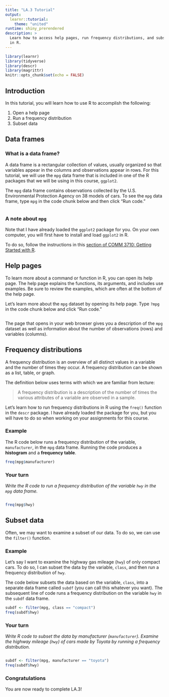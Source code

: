 ```yaml
---
title: "LA.3 Tutorial"
output:
  learnr::tutorial:
    theme: "united"
runtime: shiny_prerendered
description: >
  Learn how to access help pages, run frequency distributions, and subset data
  in R.
---
```


```r
library(learnr)
library(tidyverse)
library(descr)
library(magrittr)
knitr::opts_chunk$set(echo = FALSE)
```

## Introduction
In this tutorial, you will learn how to use R to accomplish the following:

1. Open a help page
2. Run a frequency distribution
3. Subset data


## Data frames
### What is a data frame?
A data frame is a rectangular collection of values, usually organized so that variables appear in the columns and observations appear in rows. For this tutorial, we will use the `mpg` data frame that is included in one of the R packages that we will be using in this course, `ggplot2`.

The `mpg` data frame contains observations collected by the U.S. Environmental Protection Agency on 38 models of cars. To see the `mpg` data frame, type `mpg` in the code chunk below and then click “Run code.”

```r

```

### A note about `mpg`
Note that I have already loaded the `ggplot2` package for you. On your own computer, you will first have to install and load `ggplot2` in R.

To do so, follow the instructions in this [section of COMM 3710: Getting Started with R](https://sarakyeo.github.io/COMM-3710-bookdown/docs/start.html#packages).


## Help pages
To learn more about a command or function in R, you can open its help page. The help page explains the functions, its arguments, and includes use examples. Be sure to review the examples, which are often at the bottom of the help page.

Let's learn more about the `mpg` dataset by opening its help page. Type `?mpg` in the code chunk below and click "Run code."

```r

```

The page that opens in your web browser gives you a description of the `mpg` dataset as well as information about the number of observations (rows) and variables (columns).


## Frequency distributions
A frequency distribution is an overview of all distinct values in a variable and the number of times they occur. A frequency distribution can be shown as a list, table, or graph.

The definition below uses terms with which we are familiar from lecture:

> A frequency distribution is a description of the number of times the various attributes of a variable are observed in a sample.

Let's learn how to run frequency distributions in R using the `freq()` function in the `descr` package. I have already loaded the package for you, but you will have to do so when working on your assignments for this course.

### Example
The R code below runs a frequency distribution of the variable, `manufacturer`, in the `mpg` data frame. Running the code produces a **histogram** and a **frequency table**.

```r
freq(mpg$manufacturer)
```

### Your turn
*Write the R code to run a frequency distribution of the variable `hwy` in the `mpg` data frame.*

```r

```

```r
freq(mpg$hwy)
```


## Subset data
Often, we may want to examine a subset of our data. To do so, we can use the `filter()` function. 

### Example
Let's say I want to examine the highway gas mileage (`hwy`) of only compact cars. To do so, I can subset the data by the variable, `class`, and then run a frequency distribution of `hwy`.

The code below subsets the data based on the variable, `class`, into a separate data frame called `subdf` (you can call this whatever you want). The subsequent line of code runs a frequency distribution on the variable `hwy` in the `subdf` data frame. 

```r
subdf <- filter(mpg, class == "compact")
freq(subdf$hwy)
```

### Your turn
*Write R code to subset the data by manufacturer (`manufacturer`). Examine the highway mileage (`hwy`) of cars made by Toyota by running a frequency distribution.*

```r

```

```r
subdf <- filter(mpg, manufacturer == "toyota")
freq(subdf$hwy)
```

### Congratulations
You are now ready to complete LA.3!
